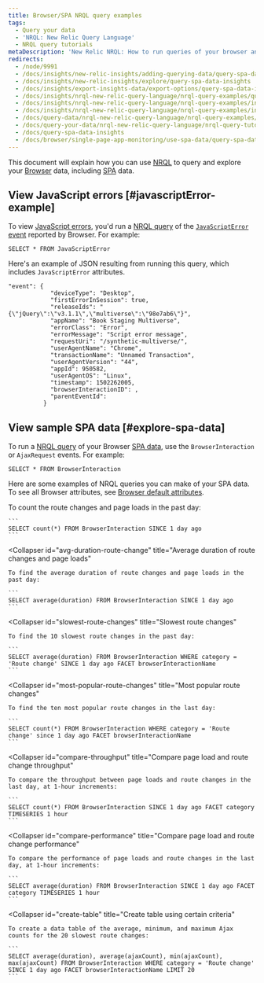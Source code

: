 ```yaml
---
title: Browser/SPA NRQL query examples
tags:
  - Query your data
  - 'NRQL: New Relic Query Language'
  - NRQL query tutorials
metaDescription: 'New Relic NRQL: How to run queries of your browser and single-page application (SPA) data reported by Browser.'
redirects:
  - /node/9991
  - /docs/insights/new-relic-insights/adding-querying-data/query-spa-data-insights
  - /docs/insights/new-relic-insights/explore/query-spa-data-insights
  - /docs/insights/export-insights-data/export-options/query-spa-data-insights
  - /docs/insights/nrql-new-relic-query-language/nrql-query-examples/query-spa-data-insights
  - /docs/insights/nrql-new-relic-query-language/nrql-query-examples/insights-query-examples-new-relic-browser-single-page-app-data
  - /docs/insights/nrql-new-relic-query-language/nrql-query-examples/insights-query-examples-new-relic-browser-spa
  - /docs/query-data/nrql-new-relic-query-language/nrql-query-examples/insights-query-examples-new-relic-browser-spa
  - /docs/query-your-data/nrql-new-relic-query-language/nrql-query-tutorials/new-relic-browserspa-nrql-query-examples
  - /docs/query-spa-data-insights
  - /docs/browser/single-page-app-monitoring/use-spa-data/query-spa-data-new-relic
---
```


This document will explain how you can use [NRQL](/docs/query-data/nrql-new-relic-query-language/getting-started/introduction-nrql) to query and explore your [Browser](/docs/browser/new-relic-browser/getting-started/introduction-new-relic-browser) data, including [SPA](/docs/browser/single-page-app-monitoring/get-started/welcome-single-page-app-monitoring) data.

## View JavaScript errors [#javascriptError-example]

To view [JavaScript errors](/docs/browser/new-relic-browser/browser-pro-features/javascript-errors-page-examine-errors-over-time), you'd run a [NRQL query](/docs/query-data/nrql-new-relic-query-language/getting-started/introduction-nrql) of the [`JavaScriptError` event](/docs/insights/insights-data-sources/default-data/browser-default-events-attributes-insights#javascriptError-attributes) reported by Browser. For example:

```
SELECT * FROM JavaScriptError
```

Here's an example of JSON resulting from running this query, which includes `JavaScriptError` attributes.

```
"event": {
            "deviceType": "Desktop",
            "firstErrorInSession": true,
            "releaseIds": "{\"jQuery\":\"v3.1.1\",\"multiverse\":\"98e7ab6\"}",
            "appName": "Book Staging Multiverse",
            "errorClass": "Error",
            "errorMessage": "Script error message",
            "requestUri": "/synthetic-multiverse/",
            "userAgentName": "Chrome",
            "transactionName": "Unnamed Transaction",
            "userAgentVersion": "44",
            "appId": 950582,
            "userAgentOS": "Linux",
            "timestamp": 1502262005,
            "browserInteractionID": ,
            "parentEventId": 
          }
```

## View sample SPA data [#explore-spa-data]

To run a [NRQL query](/docs/query-data/nrql-new-relic-query-language/getting-started/introduction-nrql) of your Browser [SPA data](/docs/browser/single-page-app-monitoring/get-started/introduction-single-page-app-monitoring), use the `BrowserInteraction` or `AjaxRequest` events. For example:

```
SELECT * FROM BrowserInteraction
```

Here are some examples of NRQL queries you can make of your SPA data. To see all Browser attributes, see [Browser default attributes](/docs/insights/insights-data-sources/default-data/browser-default-events-attributes-insights).

<CollapserGroup>
  <Collapser
    id="count-route-changes"
    title="Count route changes and page loads"
  >
    To count the route changes and page loads in the past day:

    ```
    SELECT count(*) FROM BrowserInteraction SINCE 1 day ago
    ```
  </Collapser>

  <Collapser
    id="avg-duration-route-change"
    title="Average duration of route changes and page loads"
  >
    To find the average duration of route changes and page loads in the past day:

    ```
    SELECT average(duration) FROM BrowserInteraction SINCE 1 day ago
    ```
  </Collapser>

  <Collapser
    id="slowest-route-changes"
    title="Slowest route changes"
  >
    To find the 10 slowest route changes in the past day:

    ```
    SELECT average(duration) FROM BrowserInteraction WHERE category = 'Route change' SINCE 1 day ago FACET browserInteractionName
    ```
  </Collapser>

  <Collapser
    id="most-popular-route-changes"
    title="Most popular route changes"
  >
    To find the ten most popular route changes in the last day:

    ```
    SELECT count(*) FROM BrowserInteraction WHERE category = 'Route change' since 1 day ago FACET browserInteractionName
    ```
  </Collapser>

  <Collapser
    id="compare-throughput"
    title="Compare page load and route change throughput"
  >
    To compare the throughput between page loads and route changes in the last day, at 1-hour increments:

    ```
    SELECT count(*) FROM BrowserInteraction SINCE 1 day ago FACET category TIMESERIES 1 hour
    ```
  </Collapser>

  <Collapser
    id="compare-performance"
    title="Compare page load and route change performance"
  >
    To compare the performance of page loads and route changes in the last day, at 1-hour increments:

    ```
    SELECT average(duration) FROM BrowserInteraction SINCE 1 day ago FACET category TIMESERIES 1 hour
    ```
  </Collapser>

  <Collapser
    id="create-table"
    title="Create table using certain criteria"
  >
    To create a data table of the average, minimum, and maximum Ajax counts for the 20 slowest route changes:

    ```
    SELECT average(duration), average(ajaxCount), min(ajaxCount), max(ajaxCount) FROM BrowserInteraction WHERE category = 'Route change' SINCE 1 day ago FACET browserInteractionName LIMIT 20
    ```
  </Collapser>
</CollapserGroup>
